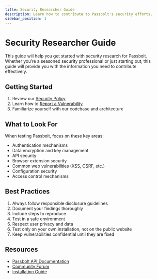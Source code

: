 ```yaml
---
title: Security Researcher Guide
description: Learn how to contribute to Passbolt's security efforts.
sidebar_position: 1
---
```


# Security Researcher Guide

This guide will help you get started with security research for Passbolt. Whether you're a seasoned security professional or just starting out, this guide will provide you with the information you need to contribute effectively.

## Getting Started

1. Review our [Security Policy](https://www.passbolt.com/security)
2. Learn how to [Report a Vulnerability](/docs/contribute/security/vulnerability)
3. Familiarize yourself with our codebase and architecture

## What to Look For

When testing Passbolt, focus on these key areas:

- Authentication mechanisms
- Data encryption and key management
- API security
- Browser extension security
- Common web vulnerabilities (XSS, CSRF, etc.)
- Configuration security
- Access control mechanisms

## Best Practices

1. Always follow responsible disclosure guidelines
2. Document your findings thoroughly
3. Include steps to reproduce
4. Test in a safe environment
5. Respect user privacy and data
6. Test only on your own installation, not on the public website
7. Keep vulnerabilities confidential until they are fixed

## Resources

- [Passbolt API Documentation](/docs/api)
- [Community Forum](https://community.passbolt.com)
- [Installation Guide](/docs/hosting/install/) 